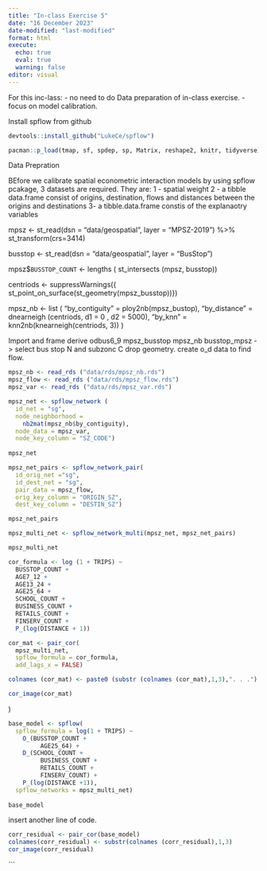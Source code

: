 ```yaml
---
title: "In-class Exercise 5"
date: "16 December 2023"
date-modified: "last-modified"
format: html
execute:
  echo: true
  eval: true
  warning: false
editor: visual
---
```


For this inc-lass: - no need to do Data preparation of in-class exercise. - focus on model calibration.

Install spflow from github

```r
devtools::install_github("LukeCe/spflow")

```

```r
pacman::p_load(tmap, sf, spdep, sp, Matrix, reshape2, knitr, tidyverse)
```

Data Prepration

BEfore we calibrate spatial econometric interaction models by using spflow pcakage, 3 datasets are required. They are:
1 - spatial weight
2 - a tibble data.frame consist of origins, destination, flows and distances between the origins and destinations
3- a tibble.data.frame constis of the explanaotry variables



mpsz <- st_read(dsn = "data/geospatial",
                layer = "MPSZ-2019") %>%
  st_transform(crs=3414)



busstop <- st_read(dsn = "data/geospatial",
                    layer = "BusStop")



mpsz$`BUSSTOP_COUNT` <- lengths (
  st_intersects (mpsz, busstop))


centriods <- suppressWarnings({
  st_point_on_surface(st_geometry(mpsz_busstop))})

mpsz_nb <- list (
  "by_contiguity" = ploy2nb(mpsz_bustop),
  "by_distance" = dnearneigh (centriods, d1 = 0 , d2 = 5000),
  "by_knn" = knn2nb(knearneigh(centriods, 3))
)


Import and frame derive
odbus6_9
mpsz_busstop
mpsz_nb
busstop_mpsz -> select bus stop N and subzonc C drop geometry.
create o_d data to find flow. 

``` r
mpsz_nb <- read_rds ("data/rds/mpsz_nb.rds")
mpsz_flow <- read_rds ("data/rds/mpsz_flow.rds")
mpsz_var <- read_rds ("data/rds/mpsz_var.rds")
```

```r
mpsz_net <- spflow_network (
  id_net = "sg",
  node_neighborhood = 
    nb2mat(mpsz_nb$by_contiguity),
  node_data = mpsz_var,
  node_key_column = "SZ_CODE")
  
mpsz_net
```
```r
mpsz_net_pairs <- spflow_network_pair(
  id_orig_net ="sg",
  id_dest_net = "sg",
  pair_data = mpsz_flow,
  orig_key_column = "ORIGIN_SZ",
  dest_key_column = "DESTIN_SZ")

mpsz_net_pairs
```

```r
mpsz_multi_net <- spflow_network_multi(mpsz_net, mpsz_net_pairs)

mpsz_multi_net

```

```r
cor_formula <- log (1 + TRIPS) ~
  BUSSTOP_COUNT +
  AGE7_12 +
  AGE13_24 +
  AGE25_64 +
  SCHOOL_COUNT +
  BUSINESS_COUNT +
  RETAILS_COUNT +
  FINSERV_COUNT +
  P_(log(DISTANCE + 1))

cor_mat <- pair_cor(
  mpsz_multi_net, 
  spflow_formula = cor_formula, 
  add_lags_x = FALSE)

colnames (cor_mat) <- paste0 (substr (colnames (cor_mat),1,3),". . .")

cor_image(cor_mat)
```
)

``` r
base_model <- spflow(
  spflow_formula = log(1 + TRIPS) ~
    O_(BUSSTOP_COUNT +
         AGE25_64) +
    D_(SCHOOL_COUNT +
         BUSINESS_COUNT + 
         RETAILS_COUNT +
         FINSERV_COUNT) + 
    P_(log(DISTANCE +1)),
  spflow_networks = mpsz_multi_net)
  
base_model
```
insert another line of code.

```r
corr_residual <- pair_cor(base_model)
colnames(corr_residual) <- substr(colnames (corr_residual),1,3)
cor_image(corr_residual)
```


```


